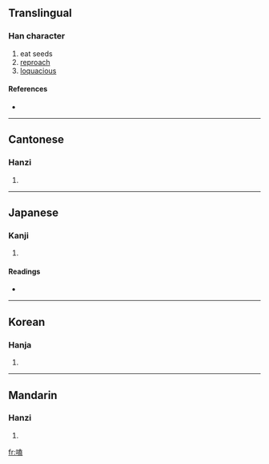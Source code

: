 ==Translingual==

===Han character===
{{Han char|rn=30|rad=口|as=10|sn=13|four=6401<sub>7</sub>|canj=口土戈廿 (RGIT)}}

# eat seeds
# [[reproach]]
# [[loquacious]]

====References====
* {{Han ref|kx=0202.240|dkj=04068|dj=0425.050|hdz=10665.020|uh=55D1|ud=21969|bh=B6DF|bd=46815}}

----

==Cantonese==

===Hanzi===
{{yue-hanzi|jyut=|y=haap3, hap6}}

# {{defn|Cantonese}}

----

==Japanese==

===Kanji===
{{ja-kanji|grade=|rs=口10}}

# {{defn|Japanese}}

====Readings====
* {{ja-readings|on=[[こう]] (kō)|kun=[[おしやべり]] (oshiyaberi), [[あう]] (au), [[のむ]] (nomu), [[かたる]] (kataru)}}

----

==Korean==

===Hanja===
{{ko-hanja|hangeul=합|rv=hap|mr=hap}}

# {{defn|Korean}}

----

==Mandarin==

===Hanzi===
{{cmn-hanzi|pin=[[kè]] ([[ke4]])|wg=k'o<sup>4</sup>}}

# {{defn|Mandarin}}

[[fr:嗑]]